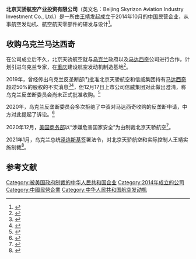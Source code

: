 '''北京天骄航空产业投资有限公司'''（英文名：Beijing Skyrizon Aviation Industry Investment Co., Ltd.）是一所由[[王靖_(实业家)|王靖]]发起成立于2014年10月的[[中国|中国]]民营企业，从事航空发动机、航空航天零部件的研发与设计<ref>{{Cite web|url=https://www.qcc.com/firm/722acfc696f6a14f7f9ca633f00bad9f.html|title=北京天骄航空产业投资有限公司|accessdate=2021-01-30|author=|date=|publisher=|work=企查查}}</ref>。

==收购乌克兰马达西奇==
在公司成立后不久，北京天骄航空就与[[乌克兰|乌克兰]]政府以及[[马达西奇公司|马达西奇]]公司进行合作，计划引进乌克兰专家，在[[重庆|重庆]]建设航空发动机制造基地<ref>{{cite news|title=被美国制裁的“天骄航空”咋回事？|url=https://finance.sina.com.cn/world/gjcj/2021-01-15/doc-ikftpnnx7505498.shtml|date=2021-01-15|accessdate=2021-01-30|archive-date=2021-02-04|archive-url=https://web.archive.org/web/20210204230405/https://finance.sina.com.cn/world/gjcj/2021-01-15/doc-ikftpnnx7505498.shtml}}</ref>。

2019年，曾经传出乌克兰反垄断部门批准北京天骄航空和信威集团持有[[马达西奇公司|马达西奇]]超过50%的股权的不实消息<ref>{{cite news|title=北京天骄诉乌克兰政府|url=https://www.sohu.com/a/437080558_652123|date=2020-12-08|accessdate=2021-01-30}}</ref><ref>{{cite news|title=俄媒：乌航空发动机巨头过半股份已出售给中企|url=https://world.huanqiu.com/article/9CaKrnKolJd|newspaper=环球时报|date=2019-12-16|accessdate=2021-01-30|archive-date=2019-12-17|archive-url=https://web.archive.org/web/20191217020916/https://world.huanqiu.com/article/9CaKrnKolJd}}</ref>，但12月17日上市公司信威集团对此做出澄清，称乌克兰反垄断委员会尚未正式批准收购。<ref>{{Cite web|title=中企收购乌克兰航空发动机巨头已被批准？信威澄清|url=https://www.guancha.cn/politics/2019_12_17_528658.shtml|accessdate=2021-03-16|work=www.guancha.cn|archive-date=2019-12-17|archive-url=https://web.archive.org/web/20191217182332/https://www.guancha.cn/politics/2019_12_17_528658.shtml}}</ref>

2020年，乌克兰反垄断委员会多次拒绝了中资对马达西奇收购的反垄断申请，中方对此提起了诉讼。<ref>{{Cite web|title=*ST信威(600485)_公司公告_*ST信威：信威集团重大资产重组进展及风险提示公告新浪财经_新浪网|url=https://vip.stock.finance.sina.com.cn/corp/view/vCB_AllBulletinDetail.php?CompanyCode=10001293&gather=1&id=6908060|accessdate=2021-03-16|work=vip.stock.finance.sina.com.cn}}</ref>

2020年12月，[[美国商务部|美国商务部]]以“涉嫌危害国家安全”为由制裁北京天骄航空<ref>{{cite news |title=美政府又拉黑小米等9家中企,中海油（实体清单）、北京天骄“军事最终用户”清单 |url=https://www.eet-china.com/kj/62456.html |accessdate=2021-01-30 |archive-date=2022-04-04 |archive-url=https://web.archive.org/web/20220404105215/https://www.eet-china.com/kj/62456.html }}</ref>。

2021年1月，乌克兰总统[[弗拉基米尔·泽连斯基|泽连斯基]]签署法令，对北京天骄航空和实际控制人王靖实施制裁<ref>{{cite news|title=乌克兰总统泽连斯基签署法令，对马达西奇的中国股东进行制裁|url=https://www.sohu.com/a/447581025_100071728|date=2021-01-30|accessdate=2021-01-30}}</ref>。

== 参考文献 ==
{{Reflist}}

[[Category:被美国政府制裁的中华人民共和国企业|Category:被美国政府制裁的中华人民共和国企业]]
[[Category:2014年成立的公司|Category:2014年成立的公司]]
[[Category:中國民營企業|Category:中國民營企業]]
[[Category:中华人民共和国航空发动机|Category:中华人民共和国航空发动机]]